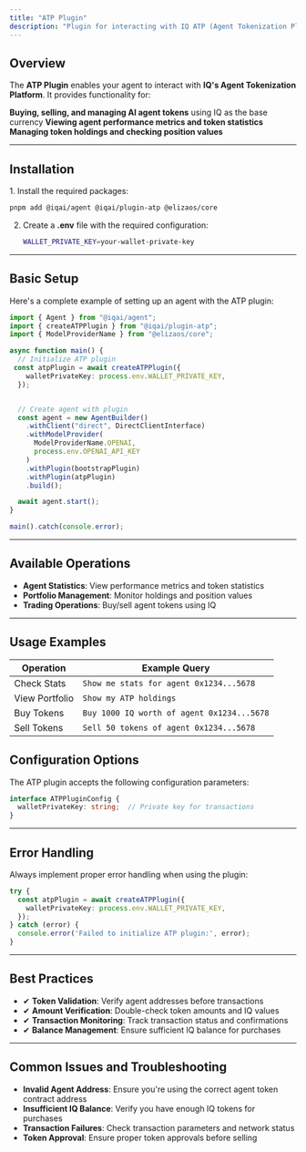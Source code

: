 ```yaml
---
title: "ATP Plugin"
description: "Plugin for interacting with IQ ATP (Agent Tokenization Platform) for managing AI agent tokens"
---
```



## Overview

The **ATP Plugin** enables your agent to interact with **IQ's Agent Tokenization Platform**. It provides functionality for:

**Buying, selling, and managing AI agent tokens** using IQ as the base currency
**Viewing agent performance metrics and token statistics**
**Managing token holdings and checking position values**

---

## Installation

<Steps>
1. Install the required packages:

   ```bash
   pnpm add @iqai/agent @iqai/plugin-atp @elizaos/core
   ```

2. Create a **.env** file with the required configuration:

   ```bash
   WALLET_PRIVATE_KEY=your-wallet-private-key
   ```
</Steps>

---

## Basic Setup

Here's a complete example of setting up an agent with the ATP plugin:

```typescript
import { Agent } from "@iqai/agent";
import { createATPPlugin } from "@iqai/plugin-atp";
import { ModelProviderName } from "@elizaos/core";

async function main() {
  // Initialize ATP plugin
 const atpPlugin = await createATPPlugin({
    walletPrivateKey: process.env.WALLET_PRIVATE_KEY,
  });


  // Create agent with plugin
  const agent = new AgentBuilder()
    .withClient("direct", DirectClientInterface)
    .withModelProvider(
      ModelProviderName.OPENAI,
      process.env.OPENAI_API_KEY
    )
    .withPlugin(bootstrapPlugin)
    .withPlugin(atpPlugin)
    .build();

  await agent.start();
}

main().catch(console.error);
```

---

## Available Operations

- **Agent Statistics**: View performance metrics and token statistics
- **Portfolio Management**: Monitor holdings and position values
- **Trading Operations**: Buy/sell agent tokens using IQ


---

## Usage Examples

| Operation | Example Query |
|-----------|--------------|
| Check Stats | `Show me stats for agent 0x1234...5678` |
| View Portfolio | `Show my ATP holdings` |
| Buy Tokens | `Buy 1000 IQ worth of agent 0x1234...5678` |
| Sell Tokens | `Sell 50 tokens of agent 0x1234...5678` |


## Configuration Options

The ATP plugin accepts the following configuration parameters:

```typescript
interface ATPPluginConfig {
  walletPrivateKey: string;  // Private key for transactions
}
```

---

## Error Handling

Always implement proper error handling when using the plugin:

```typescript
try {
  const atpPlugin = await createATPPlugin({
    walletPrivateKey: process.env.WALLET_PRIVATE_KEY,
  });
} catch (error) {
  console.error('Failed to initialize ATP plugin:', error);
}
```

---

## Best Practices

- ✔ **Token Validation**: Verify agent addresses before transactions
- ✔ **Amount Verification**: Double-check token amounts and IQ values
- ✔ **Transaction Monitoring**: Track transaction status and confirmations
- ✔ **Balance Management**: Ensure sufficient IQ balance for purchases

---

## Common Issues and Troubleshooting

- **Invalid Agent Address**: Ensure you're using the correct agent token contract address
- **Insufficient IQ Balance**: Verify you have enough IQ tokens for purchases
- **Transaction Failures**: Check transaction parameters and network status
- **Token Approval**: Ensure proper token approvals before selling
